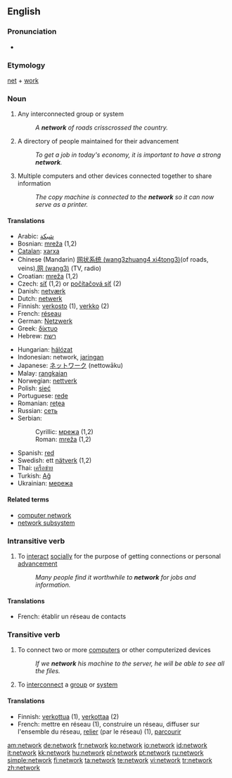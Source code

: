 {{wikipedia}}
==English==

===Pronunciation===
*{{audio|en-us-network.ogg|Audio (US)}}

===Etymology===
[[net]] + [[work]]

===Noun===
{{en-noun}}

# Any interconnected group or system
#:''A '''network''' of roads crisscrossed the country.''
# A directory of people maintained for their advancement
#:''To get a job in today's economy, it is important to have a strong '''network'''.''
# Multiple computers and other devices connected together to share information
#:''The copy machine is connected to the '''network''' so it can now serve as a printer.''

====Translations====
{{top}}
*Arabic: [[شبكة]]
*Bosnian: [[mreža#Bosnian|mreža]] {{f}} (1,2)
*[[Catalan]]: [[xarxa]]
*Chinese (Mandarin) [[网状系统 (wang3zhuang4 xi4tong3)]](of roads, veins),[[网 (wang3)]] (TV, radio)
*Croatian: [[mreža#Croatian|mreža]] {{f}} (1,2)
*Czech: [[síť]] (1,2) or [[počítačová síť]] (2) {{f}}
*Danish: [[netværk]]
*Dutch: [[netwerk]]
*Finnish: [[verkosto]] (1), [[verkko]] (2)
*French: [[réseau]]
*German: [[Netzwerk]] {{n}}
*Greek: [[δίκτυο]] {{n}}
*Hebrew: [[רשת]] {{f}}
{{mid}}
*Hungarian: [[hálózat]]
*Indonesian: network, [[jaring]]an
*Japanese: [[ネットワーク]] (nettowāku)
*Malay: [[rangkai]]an
*Norwegian: [[nettverk]]
*Polish: [[sieć]] {{f}}
*Portuguese: [[rede]]
*Romanian: [[reţea]] {{f}}
*Russian: [[сеть]]
*Serbian:
*:Cyrillic: [[мрежа#Serbian|мрежа]] {{f}} (1,2)
*:Roman: [[mreža#Serbian|mreža]] {{f}} (1,2)
*Spanish: [[red#Spanish|red]]
*Swedish: ett [[nätverk]] (1,2)
*Thai: [[เครือข่าย]]
*Turkish: [[Ağ]]
*Ukrainian: [[мережа]] {{f}}
{{bottom}}

====Related terms====
*[[computer network]]
*[[network subsystem]]

===Intransitive verb===
{{rfc-trverb|Intransitive verb}}
{{en-verb|network|ing}}

# To [[interact]] [[social]]ly for the purpose of getting connections or personal [[advance]]ment
#:''Many people find it worthwhile to '''network''' for jobs and information.''

====Translations====
{{top}}
*French: établir un réseau de contacts
{{bottom}}

===Transitive verb===
{{en-verb|network|ing}}

# To connect two or more [[computer]]s or other computerized devices
#:''If we '''network''' his machine to the server, he will be able to see all the files.''
# To [[interconnect]] a [[group]] or [[system]]

====Translations====
{{top}}
*Finnish: [[verkottua]] (1), [[verkottaa]] (2)
*French: mettre en réseau (1), construire un réseau, diffuser sur l'ensemble du réseau, [[relier]] (par le réseau) (1), [[parcourir]]
{{bottom}}

[[am:network]]
[[de:network]]
[[fr:network]]
[[ko:network]]
[[io:network]]
[[id:network]]
[[it:network]]
[[kk:network]]
[[hu:network]]
[[pl:network]]
[[pt:network]]
[[ru:network]]
[[simple:network]]
[[fi:network]]
[[ta:network]]
[[te:network]]
[[vi:network]]
[[tr:network]]
[[zh:network]]